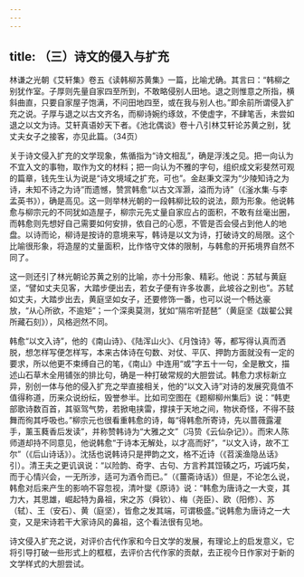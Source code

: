 ```yaml
---
---
---
```

title: （三）诗文的侵入与扩充
---




林谦之光朝《艾轩集》卷五《读韩柳苏黄集》一篇，比喻尤确。其言曰：“韩柳之别犹作室。子厚则先量自家四至所到，不敢略侵别人田地。退之则惟意之所指，横斜曲直，只要自家屋子饱满，不问田地四至，或在我与别人也。”即余前所谓侵入扩充之说。子厚与退之以古文齐名，而柳诗婉约琢敛，不使虚字，不肆笔舌，未尝如退之以文为诗。艾轩真语妙天下者。《池北偶谈》卷十八引林艾轩论苏黄之别，犹丈夫女子之接客，亦见此篇。（34页）

关于诗文侵入扩充的文学现象，焦循指为“诗文相乱”，确是浮浅之见。把一向认为不宜入文的事物，取作为文的材料；把一向认为不雅的字句，组织成文彩斐然可观的篇章，钱先生认为说是“诗文境域之扩充，可也”。金赵秉文深为“少陵知诗之为诗，未知不诗之为诗”而遗憾，赞赏韩愈“以古文浑灏，溢而为诗”（《滏水集·与李孟英书》），确是高见。这一则举林光朝的一段韩柳比较的说法，颇为形象。他说韩愈与柳宗元的不同犹如造屋子，柳宗元先丈量自家应占的面积，不敢有丝毫出圈，而韩愈则先想好自己需要如何安排，依自己的心愿，不管是否会侵占到他人的地盘。以诗而论，柳诗是按诗的意境来写，韩诗是以文为诗，打破诗文的局限。这个比喻很形象，将造屋的丈量面积，比作恪守文体的限制，与韩愈的开拓境界自然不同了。

这一则还引了林光朝论苏黄之别的比喻，亦十分形象、精彩。他说：苏轼与黄庭坚，“譬如丈夫见客，大踏步便出去，若女子便有许多妆裹，此坡谷之别也”。苏轼如丈夫，大踏步出去，黄庭坚如女子，还要修饰一番，也可以说一个畅达豪放，“从心所欲，不逾矩”；一个深奥莫测，犹如“隔帘听琵琶”（黄庭坚《跋翟公巽所藏石刻》），风格迥然不同。

韩愈“以文入诗”，他的《南山诗》、《陆浑山火》、《月蚀诗》等，都写得认真而洒脱，想怎样写便怎样写，本来古体诗在句数、对仗、平仄、押韵方面就没有一定的要求，所以他更不束缚自己的笔，《南山》中连用“或”字五十一句，全是散文，描述山石草木全用铺张的排比句，确是一种打破常规的大胆尝试。韩愈力求标新立异，别创一体与他的侵入扩充之举直接相关，他的“以文入诗”对诗的发展究竟值不值得称道，历来众说纷纭，毁誉参半。比如司空图在《题柳柳州集后》说：“韩吏部歌诗数百首，其驱驾气势，若掀电挟雷，撑挟于天地之间，物状奇怪，不得不鼓舞而徇其呼吸也。”柳宗元也很看重韩愈的诗，每“得韩愈所寄诗，先以蔷薇露灌手，薰玉蕤香后发读”，并称赞韩诗为“大雅之文”（冯贽《云仙杂记》）。而宋人陈师道却持不同意见，他说韩愈“于诗本无解处，以才高而好”，“以文入诗，故不工尔”（《后山诗话》）。沈括也说韩诗只是押韵之文，格不近诗（《苕溪渔隐丛话》引）。清王夫之更讥讽说：“以险韵、奇字、古句、方言矜其饾辏之巧，巧诚巧矣，而于心情兴会，一无所涉，适可为酒令而已。”（《薑斋诗话》）但是，不论怎么说，韩愈对后来产生的影响不容忽视，清叶燮《原诗》说：“韩愈为唐诗之一大变，其力大，其思雄，崛起特为鼻祖，宋之苏（舜钦）、梅（尧臣）、欧（阳修）、苏（轼）、王（安石）、黄（庭坚），皆愈之发其端，可谓极盛。”说韩愈为唐诗之一大变，又是宋诗若干大家诗风的鼻祖，这个看法很有见地。

诗文侵入扩充之说，对评价古代作家和今日文学的发展，有理论上的启发意义，它将引导打破一些形式上的框框，去评价古代作家的贡献，去正视今日作家对于新的文学样式的大胆尝试。